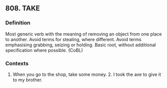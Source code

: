 ## 808. TAKE
### Definition
Most generic verb with the meaning of removing an object from one place to another. Avoid terms for stealing, where different. Avoid terms emphasising grabbing, seizing or holding. Basic root, without additional specification where possible. (CoBL)

### Contexts
1. When you go to the shop, take some money. 2. I took the axe to give it to my brother.

